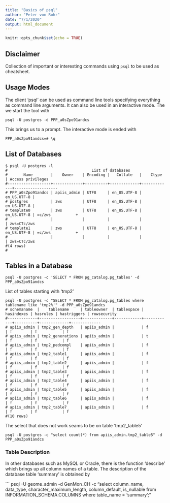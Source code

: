 ```yaml
---
title: "Basics of psql"
author: "Peter von Rohr"
date: "7/1/2020"
output: html_document
---
```


```r
knitr::opts_chunk$set(echo = TRUE)
```

## Disclaimer
Collection of important or interesting commands using `psql` to be used as cheatsheet.


## Usage Modes
The client 'psql' can be used as command line tools specifying everything as command line arguments. It can also be used in an interactive mode. The we start the tool with 

```
psql -U postgres -d PPP_a0sZpo91andcs
```

This brings us to a prompt. The interactive mode is ended with 

```
PPP_a0sZpo91andcs=# \q
```


## List of Databases

```
$ psql -U postgres -l
#                                     List of databases
#       Name        |    Owner    | Encoding |   Collate   |    Ctype    | Access privileges 
#-------------------+-------------+----------+-------------+-------------+-------------------
# PPP_a0sZpo91andcs | apiis_admin | UTF8     | en_US.UTF-8 | en_US.UTF-8 | 
# postgres          | zws         | UTF8     | en_US.UTF-8 | en_US.UTF-8 | 
# template0         | zws         | UTF8     | en_US.UTF-8 | en_US.UTF-8 | =c/zws           +
#                   |             |          |             |             | zws=CTc/zws
# template1         | zws         | UTF8     | en_US.UTF-8 | en_US.UTF-8 | =c/zws           +
#                   |             |          |             |             | zws=CTc/zws
#(4 rows)
#
```


## Tables in a Database

```
psql -U postgres -c 'SELECT * FROM pg_catalog.pg_tables' -d PPP_a0sZpo91andcs
```

List of tables starting with 'tmp2'

```
psql -U postgres -c "SELECT * FROM pg_catalog.pg_tables where tablename like 'tmp2%'" -d PPP_a0sZpo91andcs
# schemaname  |    tablename     | tableowner  | tablespace | hasindexes | hasrules | hastriggers | rowsecurity 
#-------------+------------------+-------------+------------+------------+----------+-------------+-------------
# apiis_admin | tmp2_gen_depth   | apiis_admin |            | f          | f        | f           | f
# apiis_admin | tmp2_generations | apiis_admin |            | t          | f        | f           | f
# apiis_admin | tmp2_pedcompl    | apiis_admin |            | f          | f        | f           | f
# apiis_admin | tmp2_table1      | apiis_admin |            | f          | f        | f           | f
# apiis_admin | tmp2_table2      | apiis_admin |            | f          | f        | f           | f
# apiis_admin | tmp2_table3      | apiis_admin |            | f          | f        | f           | f
# apiis_admin | tmp2_table4      | apiis_admin |            | f          | f        | f           | f
# apiis_admin | tmp2_table5      | apiis_admin |            | f          | f        | f           | f
# apiis_admin | tmp2_table6      | apiis_admin |            | f          | f        | f           | f
# apiis_admin | tmp2_table7      | apiis_admin |            | f          | f        | f           | f
#(10 rows)

```

The select that does not work seams to be on table 'tmp2_table5'

```
psql -U postgres -c "select count(*) from apiis_admin.tmp2_table5" -d PPP_a0sZpo91andcs
```


### Table Description
In other databases such as MySQL or Oracle, there is the function 'describe' which brings up all column names of a table. The description of the database table 'summary' is obtained by 

```
psql -U geome_admin -d GenMon_CH -c "select column_name, data_type, character_maximum_length, column_default, is_nullable
from INFORMATION_SCHEMA.COLUMNS where table_name = 'summary';"
